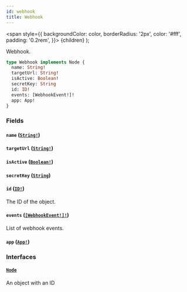 ```yaml
---
id: webhook
title: Webhook
---
```


<span
style={{
      backgroundColor: color,
      borderRadius: '2px',
      color: '#fff',
      padding: '0.2rem',
    }}>
{children}
</span>
);

Webhook.

```graphql
type Webhook implements Node {
  name: String!
  targetUrl: String!
  isActive: Boolean!
  secretKey: String
  id: ID!
  events: [WebhookEvent!]!
  app: App!
}
```

### Fields

#### `name` ([`String!`](/api-reference/scalars/string.mdx))

#### `targetUrl` ([`String!`](/api-reference/scalars/string.mdx))

#### `isActive` ([`Boolean!`](/api-reference/scalars/boolean.mdx))

#### `secretKey` ([`String`](/api-reference/scalars/string.mdx))

#### `id` ([`ID!`](/api-reference/scalars/id.mdx))

The ID of the object.

#### `events` ([`[WebhookEvent!]!`](/api-reference/objects/webhook-event.mdx))

List of webhook events.

#### `app` ([`App!`](/api-reference/objects/app.mdx))

### Interfaces

#### [`Node`](/api-reference/interfaces/node.mdx)

An object with an ID
